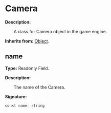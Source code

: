 # Camera

**Description:**

&emsp;&emsp;A class for Camera object in the game engine.

**Inherits from:** [Object](/docs/api/Class/Object).

## name

**Type:** Readonly Field.

**Description:**

&emsp;&emsp;The name of the Camera.

**Signature:**
```tl
const name: string
```